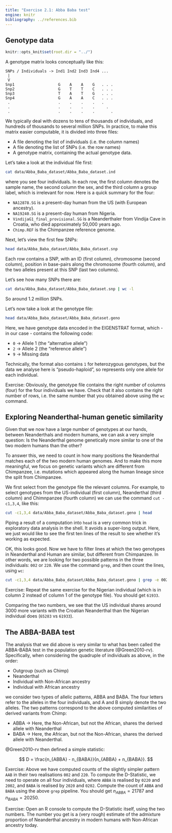 ```yaml
---
title: "Exercise 2.1: Abba Baba test"
engine: knitr
bibliography: ../references.bib
---
```


## Genotype data

```r
knitr::opts_knit$set(root.dir = "../")
```

A genotype matrix looks conceptually like this:

```
SNPs / Individuals -> Ind1 Ind2 Ind3 Ind4 ...
 |
 V
Snp1                   G    A    A    G   . . .
Snp2                   G    T    T    C   . . .
Snp3                   T    A    T    G   . . .
Snp4                   G    A    A    C   . . .
 .                     .    .    .    .   .
 .                     .    .    .    .     .
 .                     .    .    .    .       .
 ```
 
We typically deal with dozens to tens of thousands of individuals, and hundreds of thousands to several million SNPs. In practice, to make this matrix easier computable, it is divided into three files:

- A file denoting the list of individuals (i.e. the column names)
- A file denoting the list of SNPs (i.e. the row names)
- A genotype matrix, containing the actual genotype data.

Let's take a look at the individual file first:

```bash
cat data/Abba_Baba_dataset/Abba_Baba_dataset.ind
```

where you see four individuals. In each row, the first column denotes the sample name, the second column the sex, and the third column a group label, which is irrelevant for now. Here is a quick summary for the four:

- `NA12878.SG` is a present-day human from the US (with European ancestry).
- `NA19240.SG` is a present-day human from Nigeria.
- `VindijaG1_final_provisional.SG` is a Neanderthaler from Vindija Cave in Croatia, who died approximately 50,000 years ago.
- `Chimp.REF` is the Chimpanzee reference genome.

Next, let's view the first few SNPs:

```bash
head data/Abba_Baba_dataset/Abba_Baba_dataset.snp
```

Each row contains a SNP, with an ID (first column), chromosome (second column), position in base-pairs along the chromosome (fourth column), and the two alleles present at this SNP (last two columns).

Let's see how many SNPs there are:
```bash
cat data/Abba_Baba_dataset/Abba_Baba_dataset.snp | wc -l
```

So around 1.2 million SNPs.

Let's now take a look at the genotype file:
```bash
head data/Abba_Baba_dataset/Abba_Baba_dataset.geno
```

Here, we have genotype data encoded in the EIGENSTRAT format, which - in our case - contains the following code:

- `0` -> Allele 1 (the "alternative allele")
- `2` -> Allele 2 (the "reference allele")
- `9` -> Missing data

::: callout-note
Technically, the format also contains `1` for heterozygous genotypes, but the data we analyse here is "pseudo-haploid", so represents only one allele for each individual.
:::

Exercise: Obviously, the genotype file contains the right number of columns (four) for the four individuals we have. Check that it also contains the right number of rows, i.e. the same number that you obtained above using the `wc` command.

## Exploring Neanderthal-human genetic similarity
Given that we now have a large number of genotypes at our hands, between Neanderthals and modern humans, we can ask a very simple question: Is the Neanderthal genome genetically more similar to one of the two modern humans than the other?

To answer this, we need to count in how many positions the Neanderthal matches each of the two modern human genomes. And to make this more meaningful, we focus on genetic variants which are different from Chimpanzee, i.e. mutations which appeared along the human lineage since the split from Chimpanzee. 

We first select from the genotype file the relevant columns. For example, to select genotypes from the US-individual (first column), Neanderthal (third column) and Chimnpanzee (fourth column) we can use the command `cut -c1,3,4`, like this:

```bash
cut -c1,3,4 data/Abba_Baba_dataset/Abba_Baba_dataset.geno | head
```

::: callout-note
Piping a result of a computation into `head` is a very common trick in exploratory data analysis in the shell. It avoids a super-long output. Here, we just would like to see the first ten lines of the result to see whether it's working as expected.
:::

OK, this looks good. Now we have to filter lines at which the two genotypes in Neanderthal and Human are similar, but different from Chimpanzee. In other words, we are looking for two possible patterns in the three individuals: `002` or `220`. We use the command `grep`, and then count the lines, using `wc`:
```bash
cut -c1,3,4 data/Abba_Baba_dataset/Abba_Baba_dataset.geno | grep -e 002 -e 220 | wc -l
```

Exercise: Repeat the same exercise for the Nigerian individual (which is in column 2 instead of column 1 of the genotype file). You should get `61933`.

Comparing the two numbers, we see that the US individual shares around 3000 more variants with the Croatian Neanderthal than the Nigerian individual does (`65283` vs `61933`).

## The ABBA-BABA test

The analysis that we did above is very similar to what has been called the ABBA-BABA test in the population genetic literature (@Green2010-rv). Specifically, when considering the quadruple of individuals as above, in the order:

- Outgroup (such as Chimp)
- Neanderthal
- Individual with Non-African ancestry
- Individual with African ancestry

we consider two types of allelic patterns, ABBA and BABA. The four letters refer to the alleles in the four individuals, and A and B simply denote the two alleles. The two patterns correspond to the above computed similarities of derived variants from Chimp:

- ABBA -> Here, the Non-African, but not the African, shares the derived allele with Neanderthal
- BABA -> Here, the African, but not the Non-African, shares the derived allele with Neanderthal.

@Green2010-rv then defined a simple statistic:

$$
D = \frac{n_{ABBA} - n_{BABA}}{n_{ABBA} + n_{BABA}}.
$$

Exercise: Above we have computed counts of the slightly simpler pattern `AAB` in their two realisations `002` and `220`. To compute the D-Statistic, we need to operate on all four individuals, where `ABBA` is realised by `0220` and `2002`, and `BABA` is realised by `2020` and `0202`. Compute the count of `ABBA` and `BABA` using the above `grep` pipeline. You should get $n_{ABBA} = 21787$ and $n_{BABA} = 20250$.

Exercise: Open an R console to compute the D-Statistic itself, using the two numbers. The number you get is a (very rough) estimate of the admixture proportion of Neanderthal ancestry in modern humans with Non-African ancestry today.


